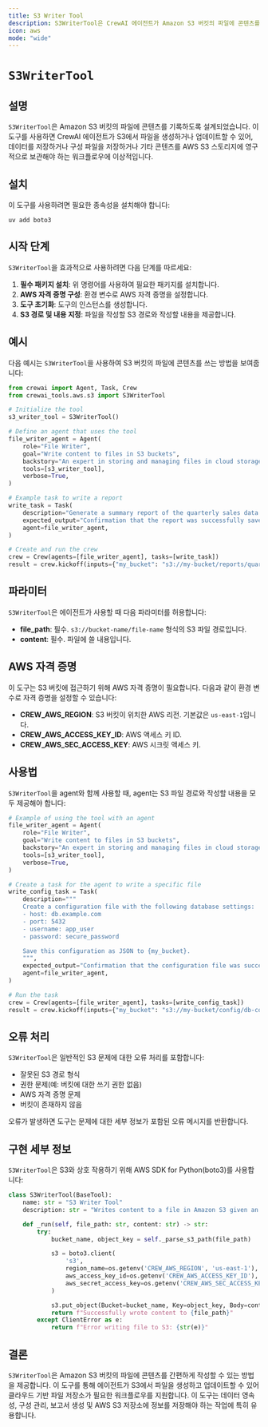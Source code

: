 ```yaml
---
title: S3 Writer Tool
description: S3WriterTool은 CrewAI 에이전트가 Amazon S3 버킷의 파일에 콘텐츠를 쓸 수 있도록 해줍니다.
icon: aws
mode: "wide"
---
```


# `S3WriterTool`

## 설명

`S3WriterTool`은 Amazon S3 버킷의 파일에 콘텐츠를 기록하도록 설계되었습니다. 이 도구를 사용하면 CrewAI 에이전트가 S3에서 파일을 생성하거나 업데이트할 수 있어, 데이터를 저장하거나 구성 파일을 저장하거나 기타 콘텐츠를 AWS S3 스토리지에 영구적으로 보관해야 하는 워크플로우에 이상적입니다.

## 설치

이 도구를 사용하려면 필요한 종속성을 설치해야 합니다:

```shell
uv add boto3
```

## 시작 단계

`S3WriterTool`을 효과적으로 사용하려면 다음 단계를 따르세요:

1. **필수 패키지 설치**: 위 명령어를 사용하여 필요한 패키지를 설치합니다.
2. **AWS 자격 증명 구성**: 환경 변수로 AWS 자격 증명을 설정합니다.
3. **도구 초기화**: 도구의 인스턴스를 생성합니다.
4. **S3 경로 및 내용 지정**: 파일을 작성할 S3 경로와 작성할 내용을 제공합니다.

## 예시

다음 예시는 `S3WriterTool`을 사용하여 S3 버킷의 파일에 콘텐츠를 쓰는 방법을 보여줍니다:

```python Code
from crewai import Agent, Task, Crew
from crewai_tools.aws.s3 import S3WriterTool

# Initialize the tool
s3_writer_tool = S3WriterTool()

# Define an agent that uses the tool
file_writer_agent = Agent(
    role="File Writer",
    goal="Write content to files in S3 buckets",
    backstory="An expert in storing and managing files in cloud storage.",
    tools=[s3_writer_tool],
    verbose=True,
)

# Example task to write a report
write_task = Task(
    description="Generate a summary report of the quarterly sales data and save it to {my_bucket}.",
    expected_output="Confirmation that the report was successfully saved to S3.",
    agent=file_writer_agent,
)

# Create and run the crew
crew = Crew(agents=[file_writer_agent], tasks=[write_task])
result = crew.kickoff(inputs={"my_bucket": "s3://my-bucket/reports/quarterly-summary.txt"})
```

## 파라미터

`S3WriterTool`은 에이전트가 사용할 때 다음 파라미터를 허용합니다:

- **file_path**: 필수. `s3://bucket-name/file-name` 형식의 S3 파일 경로입니다.
- **content**: 필수. 파일에 쓸 내용입니다.

## AWS 자격 증명

이 도구는 S3 버킷에 접근하기 위해 AWS 자격 증명이 필요합니다. 다음과 같이 환경 변수로 자격 증명을 설정할 수 있습니다:

- **CREW_AWS_REGION**: S3 버킷이 위치한 AWS 리전. 기본값은 `us-east-1`입니다.
- **CREW_AWS_ACCESS_KEY_ID**: AWS 액세스 키 ID.
- **CREW_AWS_SEC_ACCESS_KEY**: AWS 시크릿 액세스 키.

## 사용법

`S3WriterTool`을 agent와 함께 사용할 때, agent는 S3 파일 경로와 작성할 내용을 모두 제공해야 합니다:

```python Code
# Example of using the tool with an agent
file_writer_agent = Agent(
    role="File Writer",
    goal="Write content to files in S3 buckets",
    backstory="An expert in storing and managing files in cloud storage.",
    tools=[s3_writer_tool],
    verbose=True,
)

# Create a task for the agent to write a specific file
write_config_task = Task(
    description="""
    Create a configuration file with the following database settings:
    - host: db.example.com
    - port: 5432
    - username: app_user
    - password: secure_password

    Save this configuration as JSON to {my_bucket}.
    """,
    expected_output="Confirmation that the configuration file was successfully saved to S3.",
    agent=file_writer_agent,
)

# Run the task
crew = Crew(agents=[file_writer_agent], tasks=[write_config_task])
result = crew.kickoff(inputs={"my_bucket": "s3://my-bucket/config/db-config.json"})
```

## 오류 처리

`S3WriterTool`은 일반적인 S3 문제에 대한 오류 처리를 포함합니다:

- 잘못된 S3 경로 형식
- 권한 문제(예: 버킷에 대한 쓰기 권한 없음)
- AWS 자격 증명 문제
- 버킷이 존재하지 않음

오류가 발생하면 도구는 문제에 대한 세부 정보가 포함된 오류 메시지를 반환합니다.

## 구현 세부 정보

`S3WriterTool`은 S3와 상호 작용하기 위해 AWS SDK for Python(boto3)를 사용합니다:

```python Code
class S3WriterTool(BaseTool):
    name: str = "S3 Writer Tool"
    description: str = "Writes content to a file in Amazon S3 given an S3 file path"

    def _run(self, file_path: str, content: str) -> str:
        try:
            bucket_name, object_key = self._parse_s3_path(file_path)

            s3 = boto3.client(
                's3',
                region_name=os.getenv('CREW_AWS_REGION', 'us-east-1'),
                aws_access_key_id=os.getenv('CREW_AWS_ACCESS_KEY_ID'),
                aws_secret_access_key=os.getenv('CREW_AWS_SEC_ACCESS_KEY')
            )

            s3.put_object(Bucket=bucket_name, Key=object_key, Body=content.encode('utf-8'))
            return f"Successfully wrote content to {file_path}"
        except ClientError as e:
            return f"Error writing file to S3: {str(e)}"
```

## 결론

`S3WriterTool`은 Amazon S3 버킷의 파일에 콘텐츠를 간편하게 작성할 수 있는 방법을 제공합니다. 이 도구를 통해 에이전트가 S3에서 파일을 생성하고 업데이트할 수 있어 클라우드 기반 파일 저장소가 필요한 워크플로우를 지원합니다. 이 도구는 데이터 영속성, 구성 관리, 보고서 생성 및 AWS S3 저장소에 정보를 저장해야 하는 작업에 특히 유용합니다.
